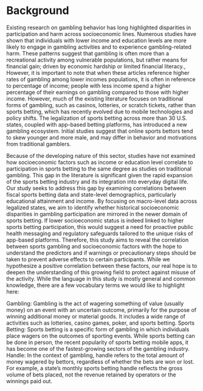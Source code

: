 # Background
Existing research on gambling behavior has long highlighted disparities in participation and harm across socioeconomic lines. Numerous studies have shown that individuals with lower income and education levels are more likely to engage in gambling activities and to experience gambling-related harm. These patterns suggest that gambling is often more than a recreational activity among vulnerable populations, but rather means for financial gain; driven by economic hardship or limited financial literacy., However, it is important to note that when these articles reference higher rates of gambling among lower incomes populations, it is often in reference to percentage of income; people with less income spend a higher percentage of their earnings on gambling compared to those with higher income. However, much of the existing literature focuses on traditional forms of gambling, such as casinos, lotteries, or scratch tickets, rather than sports betting, which has recently evolved due to mobile technologies and policy shifts. The legalization of sports betting across more than 30 U.S. states, coupled with app-based betting platforms, has introduced a new gambling ecosystem. Initial studies suggest that online sports bettors tend to skew younger and more male, and may differ in behavior and motivations from traditional gamblers.  

Because of the developing nature of this sector, studies have not examined how socioeconomic factors such as income or education level correlate to participation in sports betting to the same degree as studies on traditional gambling. This gap in the literature is significant given the rapid expansion of the sports betting industry and its integration into everyday digital life. Our study seeks to address this gap by examining correlations between fiscal sports betting data and state-level demographics, particularly educational attainment and income. By focusing on macro-level data across legalized states, we aim to identify whether historical socioeconomic disparities in gambling participation are mirrored in the newer domain of sports betting. If lower socioeconomic status is indeed linked to higher sports betting participation, this would suggest a need for proactive public health messaging and regulatory safeguards tailored to the unique risks of app-based platforms. Therefore, this study aims to reveal the correlation between sports gambling and socioeconomic factors with the hope to understand the predictors and if warnings or precautionary steps should be taken to prevent adverse effects to certain participants. While we hypothesize a positive correlation between these factors, our real hope is to deepen the understanding of this growing field to protect against misuse of the activity. While the language in this study is mostly general and common knowledge, there are a few vocabulary terms we would like to highlight here: 

Gambling: Gambling is the act of wagering something of value (usually money) on an event with an uncertain outcome, primarily for the purpose of winning additional money or material goods. It includes a wide range of activities such as lotteries, casino games, poker, and sports betting.
Sports Betting: Sports betting is a specific form of gambling in which individuals place wagers on the outcomes of sporting events. While sports betting can be done in person, the recent popularity of sports betting mobile apps, it has become one of the fastest-growing sectors of the gambling industry.
Handle: In the context of gambling, handle refers to the total amount of money wagered by bettors, regardless of whether the bets are won or lost. For example, a state's monthly sports betting handle reflects the gross volume of bets placed, not the revenue retained by operators or the winnings paid out.
